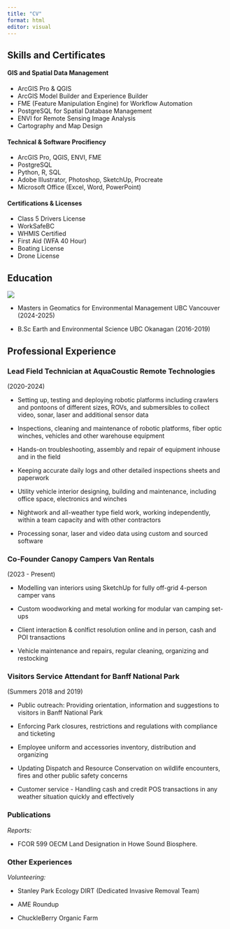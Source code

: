 ```yaml
---
title: "CV"
format: html
editor: visual
---
```


## Skills and Certificates

#### GIS and Spatial Data Management

-   ArcGIS Pro & QGIS
-   ArcGIS Model Builder and Experience Builder
-   FME (Feature Manipulation Engine) for Workflow Automation
-   PostgreSQL for Spatial Database Management
-   ENVI for Remote Sensing Image Analysis
-   Cartography and Map Design

#### Technical & Software Procifiency

-   ArcGIS Pro, QGIS, ENVI, FME
-   PostgreSQL
-   Python, R, SQL
-   Adobe Illustrator, Photoshop, SketchUp, Procreate
-   Microsoft Office (Excel, Word, PowerPoint)

#### Certifications & Licenses

-   Class 5 Drivers License
-   WorkSafeBC
-   WHMIS Certified
-   First Aid (WFA 40 Hour)
-   Boating License
-   Drone License

## Education

![](images/UBC_logo.png) 

-   Masters in Geomatics for Environmental Management UBC Vancouver (2024-2025)

-   B.Sc Earth and Environmental Science UBC Okanagan (2016-2019)

## Professional Experience

### Lead Field Technician at AquaCoustic Remote Technologies

(2020-2024)

-   Setting up, testing and deploying robotic platforms including crawlers and pontoons of different sizes, ROVs, and submersibles to collect video, sonar, laser and additional sensor data

-   Inspections, cleaning and maintenance of robotic platforms, fiber optic winches, vehicles and other warehouse equipment

-   Hands-on troubleshooting, assembly and repair of equipment inhouse and in the field

-   Keeping accurate daily logs and other detailed inspections sheets and paperwork

-   Utility vehicle interior designing, building and maintenance, including office space, electronics and winches

-   Nightwork and all-weather type field work, working independently, within a team capacity and with other contractors

-   Processing sonar, laser and video data using custom and sourced software\

### Co-Founder Canopy Campers Van Rentals

(2023 - Present)

-   Modelling van interiors using SketchUp for fully off-grid 4-person camper vans

-   Custom woodworking and metal working for modular van camping set-ups

-   Client interaction & conlfict resolution online and in person, cash and POI transactions

-   Vehicle maintenance and repairs, regular cleaning, organizing and restocking

### Visitors Service Attendant for Banff National Park

(Summers 2018 and 2019)

-   Public outreach: Providing orientation, information and suggestions to visitors in Banff National Park

-   Enforcing Park closures, restrictions and regulations with compliance and ticketing

-   Employee uniform and accessories inventory, distribution and organizing

-   Updating Dispatch and Resource Conservation on wildlife encounters, fires and other public safety concerns

-   Customer service - Handling cash and credit POS transactions in any weather situation quickly and effectively

### Publications

*Reports:*

-   FCOR 599 OECM Land Designation in Howe Sound Biosphere.

### Other Experiences

*Volunteering:*

-   Stanley Park Ecology DIRT (Dedicated Invasive Removal Team)

-   AME Roundup

-   ChuckleBerry Organic Farm
